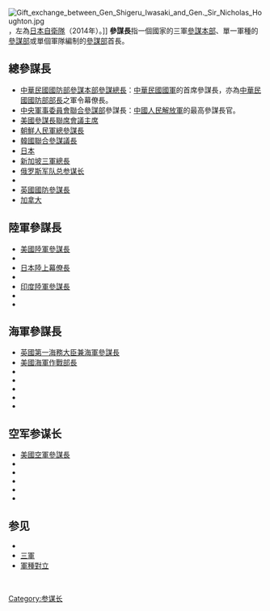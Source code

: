 {{noteTA|1=zh-cn:总参谋长;zh-hk:總參謀長;zh-tw:參謀總長}}
[[File:Gift_exchange_between_Gen_Shigeru_Iwasaki_and_Gen._Sir_Nicholas_Houghton.jpg|thumb]]{{Link-en|尼古拉斯·霍頓|Nick Houghton}}，左為[[日本自衛隊|日本自衛隊]]{{Link-ja|統合幕僚長|統合幕僚長}}{{Link-ja|岩崎茂|岩崎茂}}（2014年）。]]
'''參謀長'''指一個國家的三軍[[參謀本部|參謀本部]]、單一軍種的[[參謀部|參謀部]]或單個軍隊編制的[[參謀部|參謀部]]首長。
<!--
The title '''chief of staff''' identifies the leader of a complex organization, institution, or body of persons and it also may identify a '''principal staff officer''' ('''PSO'''), who is the coordinator of the supporting [[僱傭|僱傭]] or a primary [[侍從官|侍從官]] to an important individual, such as a [[總統|總統]] or a senior military officer.

In general, a chief of staff provides a buffer between a chief executive and that executive's direct-reporting team. The chief of staff generally works behind the scenes to solve problems, mediate disputes, and deal with issues before they are brought to the chief executive. Often chiefs of staff act as a confidante and advisor to the chief executive, acting as a sounding board for ideas. Ultimately the actual duties depend on the actual position and the people involved.
-->

==總參謀長==
* [[中華民國國防部參謀本部|中華民國國防部參謀本部參謀總長]]：[[中華民國國軍|中華民國國軍]]的首席參謀長，亦為[[中華民國國防部部長|中華民國國防部部長]]之軍令幕僚長。
* [[中央軍事委員會聯合參謀部|中央軍事委員會聯合參謀部]]參謀長：[[中國人民解放軍|中國人民解放軍]]的最高參謀長官。
* [[美國參謀長聯席會議主席|美國參謀長聯席會議主席]]
* [[朝鮮人民軍總參謀長|朝鮮人民軍總參謀長]]
* [[韓國聯合參謀議長|韓國聯合參謀議長]]
* [[日本|日本]]{{Link-ja|統合幕僚長|統合幕僚長}}
* [[新加坡|新加坡]][[三軍總長|三軍總長]]
* [[俄罗斯军队总参谋长|俄罗斯军队总参谋长]]
* {{Link-de|德國聯邦國防軍總監|Generalinspekteur der Bundeswehr}}
* [[英國國防參謀長|英國國防參謀長]]
* [[加拿大|加拿大]]{{Link-en|国防参谋长|Chief of the Defence Staff (Canada)}}

==陸軍參謀長==
*[[美國陸軍參謀長|美國陸軍參謀長]]
*{{Link-en|英國陸軍參謀長|Chief of the General Staff (United Kingdom)}}
*[[陸上幕僚長|日本陸上幕僚長]]
*{{Link-en|法國陸軍參謀長|Chief of Staff of the French Army}}
*[[印度陸軍參謀長|印度陸軍參謀長]]
*{{Link-en|巴基斯坦陸軍參謀長|Chief of Army Staff (Pakistan)}}
*{{Link-ko|韓國陸軍參謀總長|육군참모총장}}

==海軍參謀長==
*[[第一海務大臣|英國第一海務大臣兼海軍參謀長]]
*[[美國海軍作戰部長|美國海軍作戰部長]]
*{{Link-ja|海上幕僚長|海上幕僚長|日本海上幕僚長}}
*{{Link-en|印度海军参谋长|Chief of the Naval Staff (India)}}
*{{Link-en|巴基斯坦海军参谋长|Chief of the Naval Staff (Pakistan)}}
*{{Link-en|孟加拉海军参谋长|Chief of Naval Staff (Bangladesh)}}
*{{Link-ko|韓國海軍參謀總長|해군참모총장}}

==空军参谋长==
*[[美國空軍參謀長|美國空軍參謀長]]
*{{Link-en|英國空軍參謀長|Chief of the Air Staff (United Kingdom)}}
*{{Link-ja|航空幕僚長|航空幕僚長|日本航空幕僚長}}
*{{Link-en|印度空军参谋长|Chief of the Air Staff (India)}}
*{{Link-en|巴基斯坦空军参谋长|Chief of the Air Staff (Pakistan)}}
*{{Link-ko|韓國空軍參謀總長|공군참모총장}}

== 参见 ==
* {{Link-en|跨軍種作戰|Joint warfare}}
* [[三軍|三軍]]
* [[軍種對立|軍種對立]]
{{Reflist}}<br />{{Portal box|军事|人物}}
{{DEFAULTSORT:Chief Of Staff}}

[[Category:参谋长|Category:参谋长]]